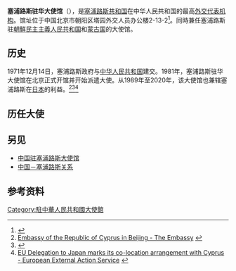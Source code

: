 {{Infobox diplomatic mission
|name = 塞浦路斯共和国驻华大使馆
|native_name = {{lang|el|Πρεσβεία της Κύπρου στην Κίνα}}
|open = 1981年
|jurisdiction      = {{PRC}}<br />{{DPRK}}<br />{{MNG}}
|address = [[朝阳区|朝阳区]]塔园外交人员办公楼2-13-2
|location = {{CHN}}[[北京市|北京市]]
|ambassador = [[安东尼斯·图马齐斯|安东尼斯·图马齐斯]]<small>（{{lang|en|Antonios Toumazis}}）</small>
|website = 
}}
'''塞浦路斯驻华大使馆'''（{{lang-el|Πρεσβεία της Κύπρου στην Κίνα}}），是[[塞浦路斯共和国|塞浦路斯共和国]]在中华人民共和国的最高[[外交代表机构|外交代表机构]]。馆址位于中国北京市朝阳区塔园外交人员办公楼2-13-2<ref>{{cite web|url=https://www.fmprc.gov.cn/web/fw_673051/lbfw_673061/wgzhslgjgxx/t1456603.shtml |language=zh-hans |title=塞浦路斯共和国驻华大使馆 |publisher=[[中华人民共和国外交部|中华人民共和国外交部]] | date=2018-10 |accessdate=2021-03-29 }}</ref>。同時兼任塞浦路斯驻[[朝鮮民主主義人民共和国|朝鮮民主主義人民共和国]]和[[蒙古国|蒙古国]]的大使馆。

== 历史 ==
1971年12月14日，塞浦路斯政府与[[中华人民共和国|中华人民共和国]]建交。1981年，塞浦路斯驻华大使馆在北京正式开馆并开始派遣大使。从1989年至2020年，该大使馆也兼辖塞浦路斯在[[日本|日本]]的利益。<ref name="Embassy">[http://www.mfa.gov.cy/mfa/embassies/embassy_beijing.nsf/DMLembassy_en/DMLembassy_en Embassy of the Republic of Cyprus in Beijing - The Embassy] {{Wayback|url=http://www.mfa.gov.cy/mfa/embassies/embassy_beijing.nsf/DMLembassy_en/DMLembassy_en |date=20210510143256 }} {{en icon}}</ref><ref>{{Cite web |url=https://eeas.europa.eu/delegations/japan/75085/%E9%A7%90%E6%97%A5%E3%82%AD%E3%83%97%E3%83%AD%E3%82%B9%E5%A4%A7%E4%BD%BF%E9%A4%A8%E3%80%81%E9%A7%90%E6%97%A5eu%E4%BB%A3%E8%A1%A8%E9%83%A8%E3%81%AE%E3%82%AA%E3%83%95%E3%82%A3%E3%82%B9%E5%86%85%E3%81%AB%E7%A7%BB%E8%A8%AD_ja |title=駐日キプロス大使館、駐日EU代表部のオフィス内に移設 - 欧州対外行動庁 |access-date=2021-05-08 |archive-date=2021-05-08 |archive-url=https://web.archive.org/web/20210508031014/https://eeas.europa.eu/delegations/japan/75085/%E9%A7%90%E6%97%A5%E3%82%AD%E3%83%97%E3%83%AD%E3%82%B9%E5%A4%A7%E4%BD%BF%E9%A4%A8%E3%80%81%E9%A7%90%E6%97%A5eu%E4%BB%A3%E8%A1%A8%E9%83%A8%E3%81%AE%E3%82%AA%E3%83%95%E3%82%A3%E3%82%B9%E5%86%85%E3%81%AB%E7%A7%BB%E8%A8%AD_ja }}</ref><ref>[https://eeas.europa.eu/delegations/japan/75084/eu-delegation-japan-marks-its-co-location-arrangement-cyprus_en EU Delegation to Japan marks its co-location arrangement with Cyprus - European External Action Service] {{Wayback|url=https://eeas.europa.eu/delegations/japan/75084/eu-delegation-japan-marks-its-co-location-arrangement-cyprus_en |date=20210513235226 }} {{en icon}}</ref>

==历任大使==
{{main|塞浦路斯驻华大使列表}}

== 另见 ==
* [[中国驻塞浦路斯大使馆|中国驻塞浦路斯大使馆]]
* [[中国－塞浦路斯关系|中国－塞浦路斯关系]]

==参考资料==
{{reflist}}

{{驻中华人民共和国外交机构}}
[[Category:駐中華人民共和國大使館|Category:駐中華人民共和國大使館]]